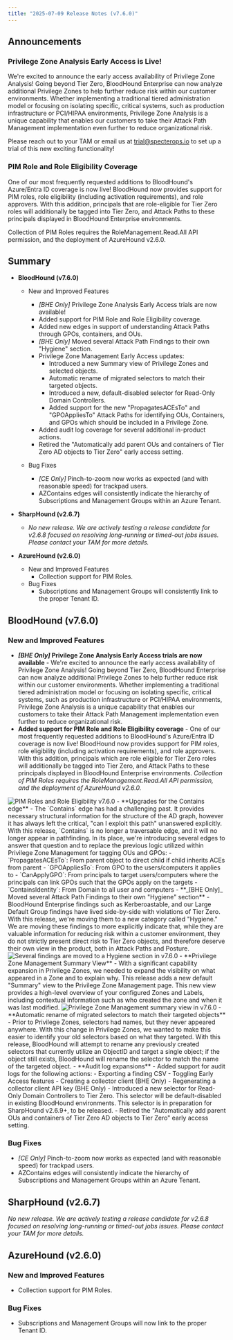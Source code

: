 ```yaml
---
title: "2025-07-09 Release Notes (v7.6.0)"
---
```


## Announcements

### Privilege Zone Analysis Early Access is Live!
We're excited to announce the early access availability of Privilege Zone Analysis! Going beyond Tier Zero, BloodHound Enterprise can now analyze additional Privilege Zones to help further reduce risk within our customer environments. Whether implementing a traditional tiered administration model or focusing on isolating specific, critical systems, such as production infrastructure or PCI/HIPAA environments, Privilege Zone Analysis is a unique capability that enables our customers to take their Attack Path Management implementation even further to reduce organizational risk.

Please reach out to your TAM or email us at trial@specterops.io to set up a trial of this new exciting functionality!

### PIM Role and Role Eligibility Coverage
One of our most frequently requested additions to BloodHound's Azure/Entra ID coverage is now live! BloodHound now provides support for PIM roles, role eligibility (including activation requirements), and role approvers. With this addition, principals that are role-eligible for Tier Zero roles will additionally be tagged into Tier Zero, and Attack Paths to these principals displayed in BloodHound Enterprise environments.

Collection of PIM Roles requires the RoleManagement.Read.All API permission, and the deployment of AzureHound v2.6.0.

## Summary

- **BloodHound (v7.6.0)**
  - New and Improved Features
    - _[BHE Only]_ Privilege Zone Analysis Early Access trials are now available!
    - Added support for PIM Role and Role Eligibility coverage.
    - Added new edges in support of understanding Attack Paths through GPOs, containers, and OUs.
    - _[BHE Only]_ Moved several Attack Path Findings to their own "Hygiene" section.
    - Privilege Zone Management Early Access updates:
      - Introduced a new Summary view of Privilege Zones and selected objects.
      - Automatic rename of migrated selectors to match their targeted objects.
      - Introduced a new, default-disabled selector for Read-Only Domain Controllers.
      - Added support for the new "PropagatesACEsTo" and "GPOAppliesTo" Attack Paths for identifying OUs, Containers, and GPOs which should be included in a Privilege Zone.
    - Added audit log coverage for several additional in-product actions.
    - Retired the "Automatically add parent OUs and containers of Tier Zero AD objects to Tier Zero" early access setting.

  - Bug Fixes
    - _[CE Only]_ Pinch-to-zoom now works as expected (and with reasonable speed) for trackpad users.
    - AZContains edges will consistently indicate the hierarchy of Subscriptions and Management Groups within an Azure Tenant.

- **SharpHound (v2.6.7)**
  - _No new release. We are actively testing a release candidate for v2.6.8 focused on resolving long-running or timed-out jobs issues. Please contact your TAM for more details._

- **AzureHound (v2.6.0)**
  - New and Improved Features
    - Collection support for PIM Roles.
  - Bug Fixes
    - Subscriptions and Management Groups will consistently link to the proper Tenant ID.

## BloodHound (v7.6.0)

### New and Improved Features

- **_[BHE Only]_ Privilege Zone Analysis Early Access trials are now available** - We're excited to announce the early access availability of Privilege Zone Analysis! Going beyond Tier Zero, BloodHound Enterprise can now analyze additional Privilege Zones to help further reduce risk within our customer environments. Whether implementing a traditional tiered administration model or focusing on isolating specific, critical systems, such as production infrastructure or PCI/HIPAA environments, Privilege Zone Analysis is a unique capability that enables our customers to take their Attack Path Management implementation even further to reduce organizational risk.
- **Added support for PIM Role and Role Eligibility coverage** - One of our most frequently requested additions to BloodHound's Azure/Entra ID coverage is now live! BloodHound now provides support for PIM roles, role eligibility (including activation requirements), and role approvers. With this addition, principals which are role eligible for Tier Zero roles will additionally be tagged into Tier Zero, and Attack Paths to these principals displayed in BloodHound Enterprise environments. *Collection of PIM Roles requires the RoleManagement.Read.All API permission, and the deployment of AzureHound v2.6.0.*
<Frame>
  <img src="/assets/pimroles.png" alt="PIM Roles and Role Eligibility v7.6.0"/>
</Frame>
- **Upgrades for the Contains edge** - The `Contains` edge has had a challenging past. It provides necessary structural information for the structure of the AD graph, however it has always left the critical, "can I exploit this path" unanswered explicitly. With this release, `Contains` is no longer a traversable edge, and it will no longer appear in pathfinding. In its place, we're introducing several edges to answer that question and to replace the previous logic utilized within Privilege Zone Management for tagging OUs and GPOs:
  - `PropagatesACEsTo`: From parent object to direct child if child inherits ACEs from parent
  - `GPOAppliesTo`: From GPO to the users/computers it applies to
  - `CanApplyGPO`: From principals to target users/computers where the principals can link GPOs such that the GPOs apply on the targets
  - `ContainsIdentity`: From Domain to all user and computers
- **_[BHE Only]_ Moved several Attack Path Findings to their own "Hygiene" section** - BloodHound Enterprise findings such as Kerberoastable, and our Large Default Group findings have lived side-by-side with violations of Tier Zero. With this release, we're moving them to a new category called "Hygiene." We are moving these findings to more explicitly indicate that, while they are valuable information for reducing risk within a customer environment, they do not strictly present direct risk to Tier Zero objects, and therefore deserve their own view in the product, both in Attack Paths and Posture.
<Frame>
  <img src="/assets/hygiene_findings.png" alt="Several findings are moved to a Hygiene section in v7.6.0"/>
</Frame>
- **Privilege Zone Management Summary View** - With a significant capability expansion in Privilege Zones, we needed to expand the visibility on what appeared in a Zone and to explain why. This release adds a new default "Summary" view to the Privilege Zone Management page. This new view provides a high-level overview of your configured Zones and Labels, including contextual information such as who created the zone and when it was last modified.
<Frame>
  <img src="/assets/pzm_summary_view.png" alt="Privilege Zone Management summary view in v7.6.0"/>
</Frame>
- **Automatic rename of migrated selectors to match their targeted objects** - Prior to Privilege Zones, selectors had names, but they never appeared anywhere. With this change in Privilege Zones, we wanted to make this easier to identify your old selectors based on what they targeted. With this release, BloodHound will attempt to rename any previously created selectors that currently utilize an ObjectID and target a single object; if the object still exists, BloodHound will rename the selector to match the name of the targeted object.
- **Audit log expansions** - Added support for audit logs for the following actions:
  - Exporting a finding CSV
  - Toggling Early Access features
  - Creating a collector client (BHE Only)
  - Regenerating a collector client API key (BHE Only)
- Introduced a new selector for Read-Only Domain Controllers to Tier Zero. This selector will be default-disabled in existing BloodHound environments. This selector is in preparation for SharpHound v2.6.9+, to be released.
- Retired the "Automatically add parent OUs and containers of Tier Zero AD objects to Tier Zero" early access setting.

### Bug Fixes

- _[CE Only]_ Pinch-to-zoom now works as expected (and with reasonable speed) for trackpad users.
- AZContains edges will consistently indicate the hierarchy of Subscriptions and Management Groups within an Azure Tenant.

## SharpHound (v2.6.7)

_No new release. We are actively testing a release candidate for v2.6.8 focused on resolving long-running or timed-out jobs issues. Please contact your TAM for more details._

## AzureHound (v2.6.0)

### New and Improved Features
- Collection support for PIM Roles.

### Bug Fixes
- Subscriptions and Management Groups will now link to the proper Tenant ID.
